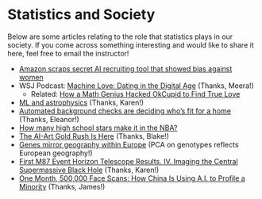 # Statistics and Society {-}

Below are some articles relating to the role that statistics plays in our society. If you come across something interesting and would like to share it here, feel free to email the instructor!

- [Amazon scraps secret AI recruiting tool that showed bias against women](https://www.reuters.com/article/us-amazon-com-jobs-automation-insight/amazon-scraps-secret-ai-recruiting-tool-that-showed-bias-against-women-idUSKCN1MK08G)
- WSJ Podcast: [Machine Love: Dating in the Digital Age](https://itunes.apple.com/us/podcast/wsjs-the-future-of-everything/id1234320525?mt=2&i=1000429776935) (Thanks, Meera!)
    - Related: [How a Math Genius Hacked OkCupid to Find True Love](https://www.wired.com/2014/01/how-to-hack-okcupid/)
- [ML and astrophysics](https://www.symmetrymagazine.org/article/data-scientists-face-off-in-lsst-machine-learning-competition) (Thanks, Karen!)
- [Automated background checks are deciding who's fit for a home](https://www.theverge.com/platform/amp/2019/2/1/18205174/automation-background-check-criminal-records-corelogic) (Thanks, Eleanor!)
- [How many high school stars make it in the NBA?](https://pudding.cool/2019/03/hype/)
- [The AI-Art Gold Rush Is Here](https://www.theatlantic.com/technology/archive/2019/03/ai-created-art-invades-chelsea-gallery-scene/584134/) (Thanks, Blake!)
- [Genes mirror geography within Europe](https://www.ncbi.nlm.nih.gov/pmc/articles/PMC2735096/) (PCA on genotypes reflects European geography!)
- [First M87 Event Horizon Telescope Results. IV. Imaging the Central Supermassive Black Hole](https://iopscience.iop.org/article/10.3847/2041-8213/ab0e85) (Thanks, Karen!)
- [One Month, 500,000 Face Scans: How China Is Using A.I. to Profile a Minority](https://www.nytimes.com/2019/04/14/technology/china-surveillance-artificial-intelligence-racial-profiling.html) (Thanks, James!)




